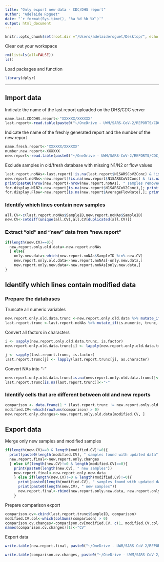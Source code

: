 ```yaml
---
title: "Only export new data - CDC/DHS report"
author: "Adelaide Roguet"
date: "`r format(Sys.time(), '%a %d %b %Y')`"
output: html_document
---
```


```r
knitr::opts_chunk$set(root.dir ="/Users/adelaideroguet/Desktop/", echo = TRUE)
```

Clear out your workspace
```r
rm(list=ls(all=FALSE))
ls()
```



Load packages and function
```r
library(dplyr)
```

***
## Import data 

Indicate the name of the last report uploaded on the DHS/CDC server
```r
name.last.CDCDHS.report<-"XXXXXX/XXXXXX"
last.report<-read.table(paste0("~/OneDrive - UWM/SARS-CoV-2/REPORTS/CDC_DHS_reports/", name.last.CDCDHS.report, ".txt"), h=T, sep = "|")
```

Indicate the name of the freshly generated report and the number of the new report
```r
name.fresh.report<-"XXXXXX/XXXXXX"
number.new.report<-XXXXXX
new.report<-read.table(paste0("~/OneDrive - UWM/SARS-CoV-2/REPORTS/CDC_DHS_reports/", name.fresh.report, ".txt"), h=T, sep = "|")
```


Exclude samples in old/fresh database with missing N1/N2 or flow values
```r
last.report.noNAs<-last.report[!is.na(last.report$N1SARSCoV2Conc) & !is.na(last.report$AverageFlowRate),]
new.report.noNAs<-new.report[!is.na(new.report$N1SARSCoV2Conc) & !is.na(new.report$AverageFlowRate),]
print(paste0(nrow(new.report)-nrow(new.report.noNAs), " samples removed because of N1/N2 and/or Flow NAs removal"))
for.display.N1N2<-new.report[is.na(new.report$N1SARSCoV2Conc),]; print(paste0(nrow(for.display.N1N2), " samples containing NAs in N1/N2 ")); print(paste0("CV:", for.display.N1N2$SampleID))
for.display.Flow<-new.report[is.na(new.report$AverageFlowRate),]; print(paste0(nrow(for.display.Flow), " samples containing NAs in Flow ")); print(paste0("CV:", for.display.Flow$SampleID))
```






### Identify which lines contain new samples
```r
all.CV<-c(last.report.noNAs$SampleID,new.report.noNAs$SampleID)
new.CV<-setdiff(unique(all.CV),all.CV[duplicated(all.CV)])
```

### Extract "old" and "new" data from "new.report"
```r
if(length(new.CV)==0){
  new.report.only.old.data<-new.report.noNAs
  } else{
    only.new.data<-which(new.report.noNAs$SampleID %in% new.CV)
    new.report.only.old.data<-new.report.noNAs[-only.new.data,]
    new.report.only.new.data<-new.report.noNAs[only.new.data,]
}
```

## Identify which lines contain modified data

### Prepare the databases

Truncate all numeric variables
```r
new.report.only.old.data.trunc <-new.report.only.old.data %>% mutate_if(is.numeric, trunc, digits=2)
last.report.trunc <-last.report.noNAs %>% mutate_if(is.numeric, trunc, digits=2)
```

Convert all factors in characters
```r
i <- sapply(new.report.only.old.data.trunc, is.factor)
new.report.only.old.data.trunc[i] <- lapply(new.report.only.old.data.trunc[i], as.character)

j <- sapply(last.report.trunc, is.factor)
last.report.trunc[j] <- lapply(last.report.trunc[j], as.character)
```

Convert NAs into "-"
```r
new.report.only.old.data.trunc[is.na(new.report.only.old.data.trunc)]<-"-"
last.report.trunc[is.na(last.report.trunc)]<-"-"
```

### Identify cells that are different between old and new reports
```r
comparison <- data.frame(1 * (last.report.trunc != new.report.only.old.data.trunc))
modified.CV<-which(rowSums(comparison) > 0)
new.report.only.changes<-new.report.only.old.data[modified.CV, ]
```



## Export data

Merge only new samples and modified samples
```r
if(length(new.CV)==0 & length(modified.CV)!=0){
  print(paste0(length(modified.CV), " samples found with updated data"))
  new.report.final<-new.report.only.changes
  } else if(length(new.CV)!=0 & length(modified.CV)==0){
    print(paste0(length(new.CV), " new samples"))
    new.report.final<-new.report.only.new.data
    } else if(length(new.CV)!=0 & length(modified.CV)!=0){
      print(paste0(length(modified.CV), " samples found with updated data"))
      print(paste0(length(new.CV), " new samples"))
      new.report.final<-rbind(new.report.only.new.data, new.report.only.changes)
    }
```

Prepare comparison export
```r
comparison.cv<-cbind(last.report.trunc$SampleID, comparison)
modified.CV.col<-which(colSums(comparison) > 0)
comparison.cv.changes<-comparison.cv[modified.CV, c(1, modified.CV.col+1)]
names(comparison.cv.changes)[1]<-"CV"
```

Export data
```r
write.table(new.report.final, paste0("~/OneDrive - UWM/SARS-CoV-2/REPORTS/CDC_DHS_reports/", name.fresh.report, "_", number.new.report, ".txt"), row.names = FALSE, quote = FALSE, sep = "|", na = "", col.names = FALSE)

write.table(comparison.cv.changes, paste0("~/OneDrive - UWM/SARS-CoV-2/REPORTS/CDC_DHS_reports/", name.fresh.report, "_details_changes.txt"), row.names = FALSE, quote = FALSE, sep = "\t", na = "", col.names = TRUE)
```
